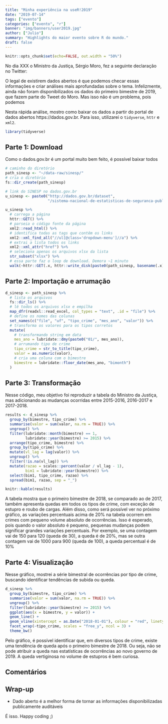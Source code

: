 ```yaml
---
title: "Minha experiência na useR!2019"
date: "2019-07-14"
tags: ["evento"]
categories: ["evento", "r"]
banner: "img/banners/user2019.jpg"
author: ["Julio"]
summary: "Highlights do maior evento sobre R do mundo."
draft: false
---
```


```r
knitr::opts_chunk$set(echo=FALSE, out.width = "50%")
```

No dia XXX o Ministro da Justiça, Sérgio Moro, fez a seguinte declaração no Twitter:

O legal de existirem dados abertos é que podemos checar essas informações e criar análises mais aprofundadas sobre o tema. Infelizmente, ainda não foram disponibilizados os dados do primeiro bimestre de 2019, que fazem parte do Tweet do Moro. Mas isso não é um problema, pois podemos

Nesta rápida análise, mostro como baixar os dados a partir do portal de dados abertos https://dados.gov.br. Para isso, utilizarei o `tidyverse`, `httr` e `xml2`.

```r
library(tidyverse)
```

## Parte 1: Download

Como o dados.gov.br é um portal muito bem feito, é possível baixar todos

```r
# caminho do diretório
path_sinesp <- "~/data-raw/sinesp/"
# cria o diretório
fs::dir_create(path_sinesp)

# link do SINESP no dados.gov.br
u_sinesp <- paste0("http://dados.gov.br/dataset",
                   "/sistema-nacional-de-estatisticas-de-seguranca-publica")

u_sinesp %>%
  # carrega a página
  httr::GET() %>%
  # parseia o código fonte da página
  xml2::read_html() %>%
  # identifica todas as tags que contêm os links
  xml2::xml_find_all("//ul[@class='dropdown-menu']//a") %>%
  # extrai a lista todos os links
  xml2::xml_attr("href") %>%
  # seleciona apenas os arquivos xlsx da lista
  str_subset("xlsx") %>%
  # essa parte faz o loop de download. Demora ~1 minuto
  walk(~httr::GET(.x, httr::write_disk(paste0(path_sinesp, basename(.x)))))

```


## Parte 2: Importação e arrumação

```r
d_sinesp <- path_sinesp %>% 
  # lista os arquivos
  fs::dir_ls() %>%
  # lê todos os arquivos xlsx e empilha
  map_dfr(readxl::read_excel, col_types = "text", .id = "file") %>%
  # define os nomes das colunas
  set_names(c("file", "uf", "tipo_crime", "mes_ano", "valor")) %>%
  # transforma os valores para os tipos corretos
  mutate(
    # transformando string em data
    mes_ano = lubridate::dmy(paste0("01/", mes_ano)),
    # arrumando tipo de crime
    tipo_crime = str_to_title(tipo_crime),
    valor = as.numeric(valor),
    # cria uma coluna com o bimestre
    bimestre = lubridate::floor_date(mes_ano, "bimonth")
  )
```
## Parte 3: Transformação

Nesse código, meu objetivo foi reproduzir a tabela do Ministro da Justiça, mas adicionando as mudanças ocorridas entre 2015-2016, 2016-2017 e 2017-2018. 

```r
results <- d_sinesp %>%
  group_by(bimestre, tipo_crime) %>%
  summarise(valor = sum(valor, na.rm = TRUE)) %>%
  ungroup() %>%
  filter(lubridate::month(bimestre) == 1,
         lubridate::year(bimestre) >= 2015) %>%
  arrange(tipo_crime, bimestre) %>%
  group_by(tipo_crime) %>%
  mutate(vl_lag = lag(valor)) %>%
  ungroup() %>%
  filter(!is.na(vl_lag)) %>%
  mutate(razao = scales::percent(valor / vl_lag - 1),
         bim1 = lubridate::year(bimestre)) %>%
  select(bim1, tipo_crime, razao) %>%
  spread(bim1, razao, sep = "_")

knitr::kable(results)
```

A tabela mostra que o primeiro bimestre de 2018, se comparado ao de 2017, também apresenta quedas em todos os tipos de crime, com exceção de estupro e roubo de cargas. Além disso, como será possível ver no próximo gráfico, as variações percentuais acima de 20% na tabela ocorrem em crimes com pequeno volume absoluto de ocorrências. Isso é esperado, pois quando o valor absoluto é pequeno, pequenas mudanças podem significar grandes variações percentuais. Por exemplo, se uma contagem vai de 150 para 120 (queda de 30), a queda é de 20%, mas se outra contagem vai de 1000 para 900 (queda de 100), a queda percentual é de 10%

## Parte 4: Visualização

Nesse gráfico, mostrei a série bimestral de ocorrências por tipo de crime, buscando identificar tendências de subida ou queda. 

```r
d_sinesp %>%
  group_by(bimestre, tipo_crime) %>%
  summarise(valor = sum(valor, na.rm = TRUE)) %>%
  ungroup() %>%
  filter(lubridate::year(bimestre) >= 2015) %>%
  ggplot(aes(x = bimestre, y = valor)) +
  geom_line() +
  geom_vline(xintercept = as.Date("2018-01-01"), colour = "red", linetype = 2) +
  facet_wrap(~tipo_crime, scales = "free_y", ncol = 3) +
  theme_bw()
```

Pelo gráfico, é possível identificar que, em diversos tipos de crime, existe uma tendência de queda após o primeiro bimestre de 2018. Ou seja, não se pode atribuir a queda nas estatísticas de ocorrências ao novo governo de 2019. A queda vertiginosa no volume de estupros é bem curiosa.



## Comentários

## Wrap-up

- Dado aberto é a melhor forma de tornar as informações disponibilizadas publicamente auditáveis


É isso. Happy coding ;)









